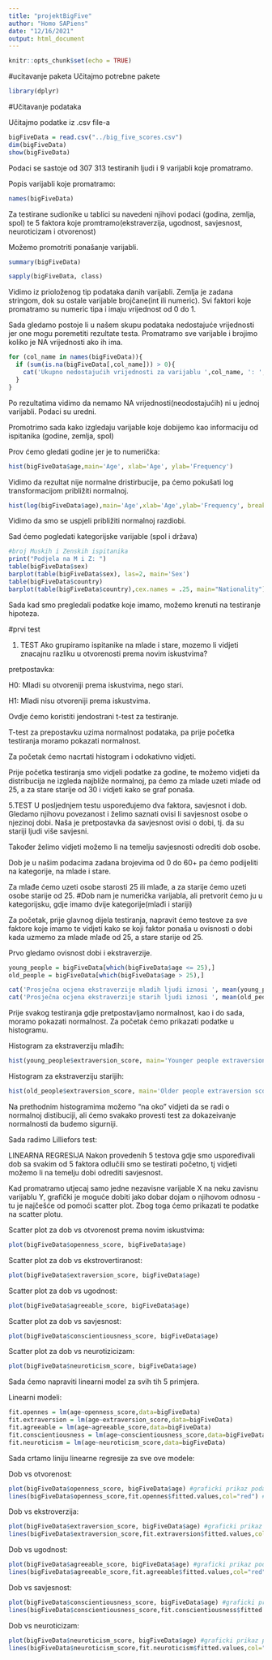 ```yaml
---
title: "projektBigFive"
author: "Homo SAPiens"
date: "12/16/2021"
output: html_document
---
```


```r
knitr::opts_chunk$set(echo = TRUE)
```

#ucitavanje paketa
Učitajmo potrebne pakete

```r
library(dplyr)

```

#Učitavanje podataka

Učitajmo podatke iz .csv file-a
```r
bigFiveData = read.csv("../big_five_scores.csv")
dim(bigFiveData)
show(bigFiveData)
```
Podaci se sastoje od 307 313 testiranih ljudi i 9 varijabli koje promatramo.

Popis varijabli koje promatramo:
```r
names(bigFiveData)
```
Za testirane sudionike u tablici su navedeni njihovi podaci (godina, zemlja, spol) te 5 faktora koje promtramo(ekstraverzija, ugodnost, savjesnost, neuroticizam i otvorenost)

Možemo promotriti ponašanje varijabli.

```r
summary(bigFiveData)
```

```r
sapply(bigFiveData, class)
```

Vidimo iz prioloženog tip podataka danih varijabli. Zemlja je zadana stringom, dok su ostale varijable brojčane(int ili numeric). Svi faktori koje promatramo su numeric tipa i imaju vrijednost od 0 do 1.

Sada gledamo postoje li u našem skupu podataka nedostajuće vrijednosti jer one mogu poremetiti rezultate testa. Promatramo sve varijable i brojimo koliko je NA vrijednosti ako ih ima.

```r
for (col_name in names(bigFiveData)){
  if (sum(is.na(bigFiveData[,col_name])) > 0){
    cat('Ukupno nedostajućih vrijednosti za varijablu ',col_name, ': ', sum(is.na(bigFiveData[,col_name])),'\n')
  }
}
```

Po rezultatima vidimo da nemamo NA vrijednosti(neodostajućih) ni u jednoj varijabli. Podaci su uredni.

Promotrimo sada kako izgledaju varijable koje dobijemo kao informaciju od ispitanika (godine, zemlja, spol)

Prov ćemo gledati godine jer je to numerička:
```r
hist(bigFiveData$age,main='Age', xlab='Age', ylab='Frequency')

```
Vidimo da rezultat nije normalne dristirbucije, pa ćemo pokušati log transformacijom približiti normalnoj.

```r
hist(log(bigFiveData$age),main='Age',xlab='Age',ylab='Frequency', breaks=50)


```
Vidimo da smo se uspjeli približiti normalnoj razdiobi.

Sad ćemo pogledati kategorijske varijable (spol i država)

```r
#broj Muskih i Zenskih ispitanika
print("Podjela na M i Z: ")
table(bigFiveData$sex)
barplot(table(bigFiveData$sex), las=2, main='Sex')
table(bigFiveData$country)
barplot(table(bigFiveData$country),cex.names = .25, main="Nationality")
```

Sada kad smo pregledali podatke koje imamo, možemo krenuti na testiranje hipoteza.

#prvi test

1. TEST
Ako grupiramo ispitanike na mlade i stare, mozemo li vidjeti znacajnu razliku u otvorenosti prema novim iskustvima?

pretpostavka:

H0: Mladi su otvoreniji prema iskustvima, nego stari.

H1: Mladi nisu otvoreniji prema iskustvima.

Ovdje ćemo koristiti jendostrani t-test za testiranje.

T-test za prepostavku uzima normalnost podataka, pa prije početka testiranja moramo pokazati normalnost.

Za početak ćemo nacrtati histogram i odokativno vidjeti.

Prije početka testiranja smo vidjeli podatke za godine, te možemo vidjeti da distribucija ne izgleda najbliže normalnoj, pa ćemo za mlade uzeti mlađe od 25, a za stare starije od 30 i vidjeti kako se graf ponaša.

5.TEST
U posljednjem testu uspoređujemo dva faktora, savjesnot i dob. Gledamo njihovu povezanost i želimo saznati ovisi li savjesnost osobe o njezinoj dobi. Naša je pretpostavka da savjesnost ovisi o dobi, tj. da su stariji ljudi više savjesni. 

Također želimo vidjeti možemo li na temelju savjesnosti odrediti dob osobe.

Dob je u našim podacima zadana brojevima od 0 do 60+ pa ćemo podijeliti na kategorije, na mlade i stare.

Za mlađe ćemo uzeti osobe starosti 25 ili mlađe, a za starije ćemo uzeti osobe starije od 25. 
#Dob nam je numerička varijabla, ali pretvorit ćemo ju u kategorijsku, gdje imamo dvije kategorije(mlađi i stariji)

Za početak, prije glavnog dijela testiranja, napravit ćemo testove za sve faktore koje imamo te vidjeti kako se koji faktor ponaša u ovisnosti o dobi kada uzmemo za mlade mlađe od 25, a stare starije od 25.

Prvo gledamo ovisnost dobi i ekstraverzije.

```r
young_people = bigFiveData[which(bigFiveData$age <= 25),]
old_people = bigFiveData[which(bigFiveData$age > 25),]
```
```r

cat('Prosječna ocjena ekstraverzije mladih ljudi iznosi ', mean(young_people$extraversion_score), '\n')
cat('Prosječna ocjena ekstraverzije starih ljudi iznosi ', mean(old_people$extraversion_score), '\n')


```

Prije svakog testiranja gdje pretpostavljamo normalnost, kao i do sada, moramo pokazati normalnost. Za početak ćemo prikazati podatke u histogramu.

Histogram za ekstraverziju mlađih:
```r
hist(young_people$extraversion_score, main='Younger people extraversion score', xlab='Extraversion score', ylab='Frequency')
```
Histogram za ekstraverziju starijih:
```r
hist(old_people$extraversion_score, main='Older people extraversion score', xlab='Extraversion score', ylab='Frequency')

```

Na prethodnim histogramima možemo "na oko" vidjeti da se radi o normalnoj distibuciji, ali ćemo svakako provesti test za dokazeivanje normalnosti da budemo sigurniji.

Sada radimo Lilliefors test:


LINEARNA REGRESIJA
Nakon provedenih 5 testova gdje smo uspoređivali dob sa svakim od 5 faktora odlučili smo se testirati početno, tj vidjeti možemo li na temelju dobi odrediti savjesnost.

Kad promatramo utjecaj samo jedne nezavisne varijable X na neku zavisnu varijablu Y, grafički je moguće dobiti jako dobar dojam o njihovom odnosu - tu je najčešće od pomoći scatter plot. Zbog toga ćemo prikazati te podatke na scatter plotu.

Scatter plot za dob vs otvorenost prema novim iskustvima:

```r
plot(bigFiveData$openness_score, bigFiveData$age)
```

Scatter plot za dob vs ekstrovertiranost:

```r
plot(bigFiveData$extraversion_score, bigFiveData$age)
```
Scatter plot za dob vs ugodnost:
```r
plot(bigFiveData$agreeable_score, bigFiveData$age)
```

Scatter plot za dob vs savjesnost:
```r
plot(bigFiveData$conscientiousness_score, bigFiveData$age)

```

Scatter plot za dob vs neurotizicizam:
```r
plot(bigFiveData$neuroticism_score, bigFiveData$age)

```

Sada ćemo napraviti linearni model za svih tih 5 primjera.

Linearni modeli:

```r
fit.opennes = lm(age~openness_score,data=bigFiveData)
fit.extraversion = lm(age~extraversion_score,data=bigFiveData)
fit.agreeable = lm(age~agreeable_score,data=bigFiveData)
fit.conscientiousness = lm(age~conscientiousness_score,data=bigFiveData)
fit.neuroticism = lm(age~neuroticism_score,data=bigFiveData)
```

Sada crtamo liniju linearne regresije za sve ove modele:

Dob vs otvorenost:
```r
plot(bigFiveData$openness_score, bigFiveData$age) #graficki prikaz podataka 
lines(bigFiveData$openness_score,fit.opennes$fitted.values,col="red") #linija
```
Dob vs ekstroverzija:
```r
plot(bigFiveData$extraversion_score, bigFiveData$age) #graficki prikaz podataka 
lines(bigFiveData$extraversion_score,fit.extraversion$fitted.values,col="red") #linija
```

Dob vs ugodnost:
```r
plot(bigFiveData$agreeable_score, bigFiveData$age) #graficki prikaz podataka 
lines(bigFiveData$agreeable_score,fit.agreeable$fitted.values,col="red") #linija
```

Dob vs savjesnost:
```r
plot(bigFiveData$conscientiousness_score, bigFiveData$age) #graficki prikaz podataka 
lines(bigFiveData$conscientiousness_score,fit.conscientiousness$fitted.values,col="red") #linija
```
Dob vs neuroticizam:
```r
plot(bigFiveData$neuroticism_score, bigFiveData$age) #graficki prikaz podataka 
lines(bigFiveData$neuroticism_score,fit.neuroticism$fitted.values,col="red") #linija
```

